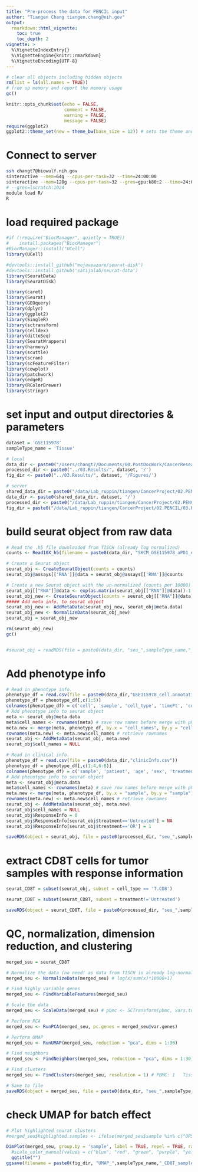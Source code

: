 ```yaml
---
title: "Pre-process the data for PENCIL input"
author: "Tiangen Chang tiangen.chang@nih.gov"
output: 
  rmarkdown::html_vignette:
    toc: true
    toc_depth: 2
vignette: >
  %\VignetteIndexEntry{}
  %\VignetteEngine{knitr::rmarkdown}
  %\VignetteEncoding{UTF-8}
---
```



```r
# clear all objects including hidden objects
rm(list = ls(all.names = TRUE)) 
# free up memory and report the memory usage
gc()
```


```r
knitr::opts_chunk$set(echo = FALSE,
                      comment = FALSE, 
                      warning = FALSE, 
                      message = FALSE)
require(ggplot2)
ggplot2::theme_set(new = theme_bw(base_size = 12)) # sets the theme and axis font size
```

# Connect to server
```bash
ssh changt7@biowulf.nih.gov
sinteractive --mem=64g --cpus-per-task=32 --time=24:00:00
sinteractive --mem=128g --cpus-per-task=32 --gres=gpu:k80:2 --time=24:00:00
# --gres=lscratch:1024
module load R/
R

```

# load required package
```r
#if (!require("BiocManager", quietly = TRUE))
#    install.packages("BiocManager")
#BiocManager::install("UCell")
library(UCell)

#devtools::install_github("mojaveazure/seurat-disk")
#devtools::install_github('satijalab/seurat-data')
library(SeuratData)
library(SeuratDisk)

library(caret)
library(Seurat)
library(GEOquery)
library(dplyr)
library(ggplot2)
library(SingleR)
library(sctransform)
library(celldex)
library(dittoSeq)
library(SeuratWrappers)
library(harmony)
library(scuttle)
library(scran)
library(scFeatureFilter)
library(cowplot)
library(patchwork)
library(edgeR)
library(RColorBrewer)
library(stringr)

```

# set input and output directories & parameters
```r

dataset = 'GSE115978'
sampleType_name = 'Tissue'

# local
data_dir <- paste0("/Users/changt7/Documents/00.PostDocWork/CancerResearch/01.Projects/00.Collaborating_projects/05.PENCIL/02.Input/", dataset, '/')
processed_dir <- paste0("../03.Results/", dataset, '/')
fig_dir <- paste0("../03.Results/", dataset, '/Figures/')

# server
shared_data_dir = paste0("/data/Lab_ruppin/tiangen/CancerProject/02.PENCIL/02.Input/")
data_dir <- paste0(shared_data_dir, dataset, '/')
processed_dir <- paste0("/data/Lab_ruppin/tiangen/CancerProject/02.PENCIL/03.Results/", dataset, '/')
fig_dir = paste0("/data/Lab_ruppin/tiangen/CancerProject/02.PENCIL/03.Results/", dataset, "/Figures/")

```

# build seurat object from raw data
```r

# Read the .h5 file downloaded from TISCH (already log normalized)
counts <- Read10X_h5(filename = paste0(data_dir, "SKCM_GSE115978_aPD1_expression.h5"))

# Create a Seurat object
seurat_obj <- CreateSeuratObject(counts = counts)
seurat_obj@assays[['RNA']]@data = seurat_obj@assays[['RNA']]@counts

# Create a new Seurat object with the un-normalized (counts per 10000) as counts
seurat_obj[["RNA"]]@data <- exp(as.matrix(seurat_obj[["RNA"]]@data))-1 
seurat_obj_new <- CreateSeuratObject(counts = seurat_obj[["RNA"]]@data) # 
##### Add meta info. to seurat object
seurat_obj_new <- AddMetaData(seurat_obj_new, seurat_obj@meta.data)
seurat_obj_new <- NormalizeData(seurat_obj_new)
seurat_obj = seurat_obj_new

rm(seurat_obj_new)
gc()


#seurat_obj = readRDS(file = paste0(data_dir, "seu_",sampleType_name,"_all_raw.rds")) 

```


# Add phenotype info
```r

# Read in phenotype info.
phenotype_df = read.csv(file = paste0(data_dir,"GSE115978_cell.annotations.csv"))
phenotype_df = phenotype_df[,c(1:5)]
colnames(phenotype_df) = c('cell', 'sample', 'cell_type', 'timePt', 'cohort')
# Add phenotype info to seurat object
meta <- seurat_obj@meta.data
meta$cell_names <- rownames(meta) # save row names before merge with phenotype data
meta.new <- merge(meta, phenotype_df, by.x = "cell_names", by.y = "cell")
rownames(meta.new) <- meta.new$cell_names # retrieve rownames 
seurat_obj <- AddMetaData(seurat_obj, meta.new)
seurat_obj$cell_names = NULL

# Read in clinical info.
phenotype_df = read.csv(file = paste0(data_dir,"clinicInfo.csv"))
phenotype_df = phenotype_df[,c(1:4,6:8)]
colnames(phenotype_df) = c('sample', 'patient', 'age', 'sex', 'treatment', 'metastasis', 'site')
# Add phenotype info to seurat object
meta <- seurat_obj@meta.data
meta$cell_names <- rownames(meta) # save row names before merge with phenotype data
meta.new <- merge(meta, phenotype_df, by.x = "sample", by.y = "sample")
rownames(meta.new) <- meta.new$cell_names # retrieve rownames 
seurat_obj <- AddMetaData(seurat_obj, meta.new)
seurat_obj$cell_names = NULL
seurat_obj$ResponseInfo = 0
seurat_obj$ResponseInfo[seurat_obj$treatment=='Untreated'] = NA
seurat_obj$ResponseInfo[seurat_obj$treatment=='OR'] = 1

saveRDS(object = seurat_obj, file = paste0(processed_dir, "seu_",sampleType_name,"_all_raw.rds")) 


```

# extract CD8T cells for tumor samples with response information 
```r

seurat_CD8T = subset(seurat_obj, subset = cell_type == 'T.CD8')

seurat_CD8T = subset(seurat_CD8T, subset = treatment!='Untreated')

saveRDS(object = seurat_CD8T, file = paste0(processed_dir, "seu_",sampleType_name,"_CD8T.rds")) 

```

# QC, normalization, dimension reduction, and clustering
```r

merged_seu = seurat_CD8T

# Normalize the data (no need! as data from TISCH is already log-normalized)
merged_seu <- NormalizeData(merged_seu) # log(x/sum(x)*10000+1)

# Find highly variable genes
merged_seu <- FindVariableFeatures(merged_seu)

# Scale the data
merged_seu <- ScaleData(merged_seu) # pbmc <- SCTransform(pbmc, vars.to.regress = "CC.Difference")

# Perform PCA
merged_seu <- RunPCA(merged_seu, pc.genes = merged_seu@var.genes)

# Perform UMAP
merged_seu <- RunUMAP(merged_seu, reduction = "pca", dims = 1:30)

# Find neighbors
merged_seu <- FindNeighbors(merged_seu, reduction = "pca", dims = 1:30)

# Find clusters
merged_seu <- FindClusters(merged_seu, resolution = 1) # PBMC: 1   Tissue: 2

# Save to file
saveRDS(object = merged_seu, file = paste0(data_dir, "seu_",sampleType_name,"_CD8T.rds")) 

```

# check UMAP for batch effect
```r
# Plot highlighted seurat clusters
#merged_seu$highlighted.samples <- ifelse(merged_seu$sample %in% c("OP5","OP8"), as.character(merged_seu$sample), "Other") # "OP9CD45N", "OP9CD45P", 

DimPlot(merged_seu, group.by = 'sample', label = TRUE, repel = TRUE, raster=FALSE)+#NoLegend()+
  #scale_color_manual(values = c("blue", "red", "green", "purple", "yellow", "orange", "gray"))+
  ggtitle("")
ggsave(filename = paste0(fig_dir, "UMAP_",sampleType_name,"_CD8T_sample.png"), height = 120, width = 140, dpi = 800, units = "mm")

```